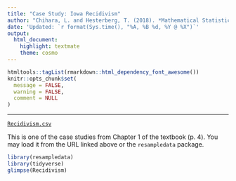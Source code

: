 ```yaml
---
title: "Case Study: Iowa Recidivism"
author: "Chihara, L. and Hesterberg, T. (2018). *Mathematical Statistics with Resampling and R, 2nd Ed.*"
date: 'Updated: `r format(Sys.time(), "%A, %B %d, %Y @ %X")`'
output: 
  html_document: 
    highlight: textmate
    theme: cosmo
---
```


```r
htmltools::tagList(rmarkdown::html_dependency_font_awesome())
knitr::opts_chunk$set(
  message = FALSE,
  warning = FALSE,
  comment = NULL
)
```
<hr>

<i class="fas fa-database"></i> [`Recidivism.csv`](https://raw.githubusercontent.com/STAT-JET-ASU/Datasets/master/Chihara/Recidivism.csv)

This is one of the case studies from Chapter 1 of the textbook (p. 4). You may load it from the URL linked above or the `resampledata` package.
    
```r
library(resampledata)
library(tidyverse)
glimpse(Recidivism)
```

